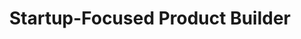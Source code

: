 ---
title: "Startup-Focused Product Builder"
publishedAt: "2025-05-20"
summary: "Thriving in high-growth startups by owning core features from 0→1—delivering fast, pragmatic solutions and scaling engineering systems in agile teams at companies like Vanta and Labelbox."
images:
  - "/videos/projects/startup-builder.mp4"
---
